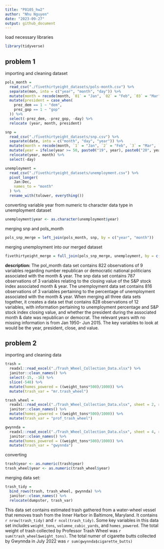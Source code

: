 ```yaml
---
title: "P8105_hw2"
author: "Nhu Nguyen"
date: "2023-09-27"
output: github_document
---
```

load necessary libraries
```r
library(tidyverse)
```
## problem 1

importing and cleaning dataset 

```r
pols_month = 
  read_csv("./fivethirtyeight_datasets/pols-month.csv") %>% 
  separate(mon, into = c("year", "month", "day")) %>% 
  mutate(month = recode(month, `01` = "Jan", `02` = "Feb", `03` = "Mar", `04` = "Apr", `05` = "May", `06` = "Jun", `07` = "Jul", `08` = "Aug", `09` = "Sep", `10` = "Oct", `11` = "Nov", `12` = "Dec")) %>% 
  mutate(president = case_when(
    prez_dem == 1 ~ "dem",
    prez_gop == 1 ~ "gop"
  )) %>% 
  select(-prez_dem, -prez_gop, -day) %>% 
  relocate (year, month, president) 

snp = 
  read_csv("./fivethirtyeight_datasets/snp.csv") %>% 
  separate(date, into = c("month", "day", "year")) %>% 
  mutate(month = recode(month, `1` = "Jan", `2` = "Feb", `3` = "Mar", `4` = "Apr", `5` = "May", `6` = "Jun", `7` = "Jul", `8` = "Aug", `9` = "Sep", `10` = "Oct", `11` = "Nov", `12` = "Dec")) %>% 
  mutate(year = ifelse(year >= 50, paste0("19", year), paste0("20", year))) %>% 
  relocate(year, month) %>% 
  select(-day) 

unemployment = 
  read_csv("./fivethirtyeight_datasets/unemployment.csv") %>% 
  pivot_longer(
    Jan:Dec,
    names_to = "month"
  ) %>% 
  rename_with(tolower, everything()) 
```
converting variable year from numeric to character data type in unemployment dataset
```r
unemployment$year <- as.character(unemployment$year)
```

merging snp and pols_month
```r
pols_snp_merge = left_join(pols_month, snp, by = c("year", "month"))
```

merging unemployment into our merged dataset
```r
fivethirtyeight_merge = full_join(pols_snp_merge, unemployment, by = c("year", "month"), copy = TRUE)
```

**description:**
The pol_month data set contains 822 observations of 9 variables regarding number republican or democratic national politicians associated with the month & year. The snp data set contains 787 observations of 3 variables relating to the closing value of the S&P stock index associated month & year. The unemployment data set contains 816 observations of 3 variables pertaining to the percentage of unemployment associated with the month & year. When merging all three data sets together, it creates a data set that contains 828 observations of 12 variables, with information pertaining to unemployment percentage and S&P stock index closing value, and whether the president during the associated month & date was republican or democrat. The relevant years with no missing information is from Jan 1950- Jun 2015. The key variables to look at would be the year, president, close, and value. 

## problem 2 

importing and cleaning data

```r
trash =  
  readxl::read_excel("./Trash_Wheel_Collection_Data.xlsx") %>% 
  janitor::clean_names() %>% 
  select(-15, -16) %>% 
  slice(-548) %>% 
  mutate(homes_powered = ((weight_tons*500)/1000)) %>% 
  mutate(trash_var = "mr.trash_wheel")

trash_wheel =
  readxl::read_excel("./Trash_Wheel_Collection_Data.xlsx", sheet = 2, range = "A3:M96", col_names = c("dumpster", "month", "year", "date", "weight_tons", "Volume (cubic yards)", "plastic_bottles", "polystyrene", "cigarette_butts", "glass_bottles", "grocery_bags", "chip_bags", "homes_powered")) %>% 
  janitor::clean_names() %>% 
  mutate(homes_powered = ((weight_tons*500)/1000)) %>% 
  mutate(trash_var = "prof_trash_wheel")

gwynnda =
  readxl::read_excel("./Trash_Wheel_Collection_Data.xlsx", sheet = 4, range = "A20:K108", col_names = c("dumpster", "month", "year", "date", "weight_tons", "Volume (cubic yards)", "plastic_bottles", "Polystyrene", "cigarette_butts", "grocery_bags", "homes_powered")) %>% 
  janitor::clean_names() %>% 
  mutate(homes_powered = ((weight_tons*500)/1000)) %>% 
  mutate(trash_var = "gwynnda")
```
converting 
```r
trash$year <- as.numeric(trash$year)
trash_wheel$year <- as.numeric(trash_wheel$year)
```


merging data set: 
```r
trash_tidy = 
  bind_rows(trash, trash_wheel, gwynnda) %>% 
  janitor::clean_names() %>% 
  relocate(dumpster, trash_var)
```


This data set contains estimated trash gathered from a water-wheel vessel that removes trash from the Inner Harbor in Baltimore, Maryland. It contains `r nrow(trash_tidy)` and `r ncol(trash_tidy)`. Some key variables in this data set includes `weight_tons`, `volumne_cubic_yards`, and `homes_powered`. The total weight of trash collected by Professor Trash Wheel was `r sum(trash_wheel$weight_tons)`. The total numer of cigarette butts collected by Gwynnda in July 2022 was `r sum(gwynnda$cigarette_butts)`

